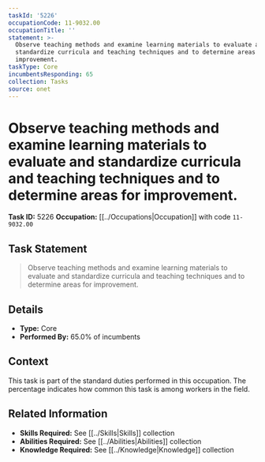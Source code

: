 ```yaml
---
taskId: '5226'
occupationCode: 11-9032.00
occupationTitle: ''
statement: >-
  Observe teaching methods and examine learning materials to evaluate and
  standardize curricula and teaching techniques and to determine areas for
  improvement.
taskType: Core
incumbentsResponding: 65
collection: Tasks
source: onet
---
```

# Observe teaching methods and examine learning materials to evaluate and standardize curricula and teaching techniques and to determine areas for improvement.

**Task ID:** 5226
**Occupation:** [[../Occupations|Occupation]] with code `11-9032.00`

## Task Statement

> Observe teaching methods and examine learning materials to evaluate and standardize curricula and teaching techniques and to determine areas for improvement.

## Details

- **Type:** Core
- **Performed By:** 65.0% of incumbents

## Context

This task is part of the standard duties performed in this occupation. The percentage indicates how common this task is among workers in the field.

## Related Information

- **Skills Required:** See [[../Skills|Skills]] collection
- **Abilities Required:** See [[../Abilities|Abilities]] collection
- **Knowledge Required:** See [[../Knowledge|Knowledge]] collection
